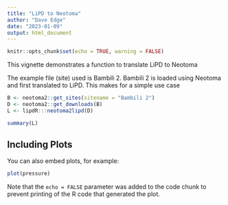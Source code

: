 ```yaml
---
title: "LiPD to Neotoma"
author: "Dave Edge"
date: "2023-01-09"
output: html_document
---
```


```r
knitr::opts_chunk$set(echo = TRUE, warning = FALSE)
```

This vignette demonstrates a function to translate LiPD to Neotoma

The example file (site) used is Bambili 2. Bambili 2 is loaded using Neotoma and 
first translated to LiPD. This makes for a simple use case

```r
B <- neotoma2::get_sites(sitename = "Bambili 2")
D <- neotoma2::get_downloads(B)
L <- lipdR:::neotoma2lipd(D)

summary(L)
```

## Including Plots

You can also embed plots, for example:

```r
plot(pressure)
```

Note that the `echo = FALSE` parameter was added to the code chunk to prevent printing of the R code that generated the plot.
